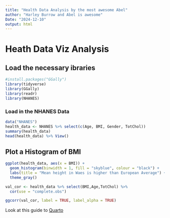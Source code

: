 ```yaml
---
title: "Health Data Analysis by the most awesome Abel"
author: "Harley Burrow and Abel is awesome"
Date: "2024-12-10"
output: html 
---
```


# Heath Data Viz Analysis

## Load the necessary ibraries

```r
#install.packages("GGally")
library(tidyverse)
library(GGally)
library(readr)
library(NHANES)
```

### Load in the NHANES Data
```r
data("NHANES")
health_data <- NHANES %>% select(c(Age, BMI, Gender, TotChol))
summary(health_data)
head(health_data) %>% View()
```

## Plot a Histogram of BMI 
```r
ggplot(health_data, aes(x = BMI)) +
  geom_histogram(binwidth = 1, fill = "skyblue", colour = "black") +
  labs(title = "Mean height in Waes is higher than European Average") +
  theme_gray()
```

```r
val_cor <- health_data %>% select(BMI,Age,TotChol) %>%
  cor(use = "complete.obs")

ggcorr(val_cor, label = TRUE, label_alpha = TRUE)
```

Look at this guide to [Quarto](https://quarto.or/docs/guide)